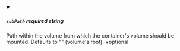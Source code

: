 
<details className="config-field" data-expandable="false" open>
<summary>

##### `subPath` <span class="config-field-required" data-required="false">required</span> <span class="config-field-type">string</span> <span class="config-field-default"></span>

Path within the volume from which the container's volume should be mounted.
Defaults to "" (volume's root).
+optional

</summary>



</details>
